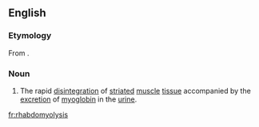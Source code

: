 ==English==
{{wikipedia}}
===Etymology===
From {{prefix|rhabdo|myolysis}}.

===Noun===
{{en-noun|rhabdomyolyses}}

#{{medicine}} The rapid [[disintegration]] of [[striated]] [[muscle]] [[tissue]] accompanied by the [[excretion]] of [[myoglobin]] in the [[urine]].

[[fr:rhabdomyolysis]]